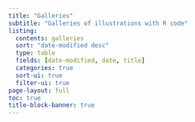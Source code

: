 ```yaml
---
title: "Galleries"
subtitle: "Galleries of illustrations with R code"
listing:
  contents: galleries
  sort: "date-modified desc"
  type: table
  fields: [date-modified, date, title]
  categories: true
  sort-ui: true
  filter-ui: true
page-layout: full
toc: true
title-block-banner: true
---
```

